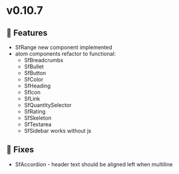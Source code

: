 
<Meta title="Releases/v0.10.7 - Latest/Change log" />

# v0.10.7

## 🚀 Features

- SfRange new component implemented
- atom components refactor to functional:
  - SfBreadcrumbs
  - SfBullet
  - SfButton
  - SfColor
  - SfHeading
  - SfIcon
  - SfLink
  - SfQuantitySelector
  - SfRating
  - SfSkeleton
  - SfTextarea
  - SfSidebar works without js

## 🐛 Fixes

- SfAccordion - header text should be aligned left when multiline
